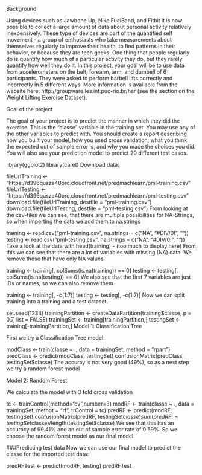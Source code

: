 Background

Using devices such as Jawbone Up, Nike FuelBand, and Fitbit it is now possible to collect a large amount of data about personal activity relatively inexpensively. These type of devices are part of the quantified self movement - a group of enthusiasts who take measurements about themselves regularly to improve their health, to find patterns in their behavior, or because they are tech geeks. One thing that people regularly do is quantify how much of a particular activity they do, but they rarely quantify how well they do it. In this project, your goal will be to use data from accelerometers on the belt, forearm, arm, and dumbell of 6 participants. They were asked to perform barbell lifts correctly and incorrectly in 5 different ways. More information is available from the website here: http://groupware.les.inf.puc-rio.br/har (see the section on the Weight Lifting Exercise Dataset).

Goal of the project

The goal of your project is to predict the manner in which they did the exercise. This is the "classe" variable in the training set. You may use any of the other variables to predict with. You should create a report describing how you built your model, how you used cross validation, what you think the expected out of sample error is, and why you made the choices you did. You will also use your prediction model to predict 20 different test cases.

library(ggplot2)
library(caret)
Download data:

fileUrlTraining <- "https://d396qusza40orc.cloudfront.net/predmachlearn/pml-training.csv"
fileUrlTesting <- "https://d396qusza40orc.cloudfront.net/predmachlearn/pml-testing.csv"
download.file(fileUrlTraining, destfile = "pml-training.csv")
download.file(fileUrlTesting, destfile = "pml-testing.csv")
From looking at the csv-files we can see, that there are multiple possibilities for NA-Strings, so when importing the data we add them to na.strings

training <-  read.csv("pml-training.csv", na.strings = c("NA", "#DIV/0!", ""))
testing <- read.csv("pml-testing.csv", na.strings = c("NA", "#DIV/0!", ""))
Take a look at the data with head(training) - (too much to display here) From this we can see that there are a lot of variables with missing (NA) data. We remove those that have only NA values

training <- training[, colSums(is.na(training)) == 0]
testing <- testing[, colSums(is.na(testing)) == 0]
We also see that the first 7 variables are just IDs or names, so we can also remove them

training <- training[, -c(1:7)]
testing <- testing[, -c(1:7)]
Now we can split training into a training and a test dataset.

set.seed(1234)
trainingPartition <- createDataPartition(training$classe, p = 0.7, list = FALSE)
trainingSet <- training[trainingPartition,]
testingSet <- training[-trainingPartition,]
Model 1: Classification Tree

First we try a Classification Tree model:

modClass <- train(classe ~ ., data = trainingSet, method = "rpart")
predClass <- predict(modClass, testingSet)
confusionMatrix(predClass, testingSet$classe)
The accuray is not very good (49%), so as a next step we try a random forest model

Model 2: Random Forest

We calculate the model with 3 fold cross validation

tc <- trainControl(method="cv",number=3)
modRF <- train(classe ~ ., data = trainingSet, methot = "rf", trControl = tc)
predRF <- predict(modRF, testingSet)
confusionMatrix(predRF, testingSet$classe)
sum(predRF != testingSet$classe)/length(testingSet$classe)
We see that this has an accuracy of 99.41% and an out of sample error rate of 0.59%. So we choose the random forest model as our final model.

###Predicting test data Now we can use our final model to predict the classe for the imported test data:

predRFTest <- predict(modRF, testing)
predRFTest
